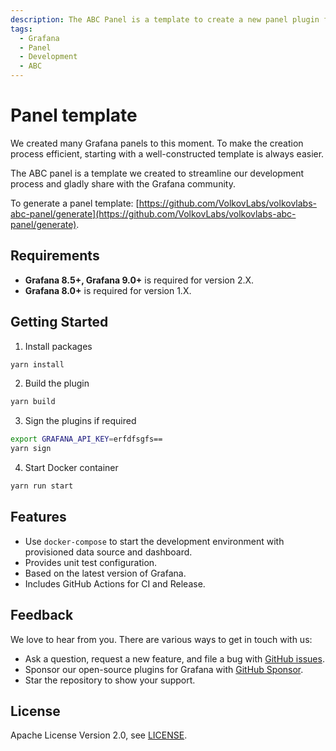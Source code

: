 ```yaml
---
description: The ABC Panel is a template to create a new panel plugin for Grafana.
tags:
  - Grafana
  - Panel
  - Development
  - ABC
---
```


# Panel template

We created many Grafana panels to this moment. To make the creation process efficient, starting with a well-constructed template is always easier.

The ABC panel is a template we created to streamline our development process and gladly share with the Grafana community.

To generate a panel template: [https://github.com/VolkovLabs/volkovlabs-abc-panel/generate](https://github.com/VolkovLabs/volkovlabs-abc-panel/generate).

## Requirements

- **Grafana 8.5+, Grafana 9.0+** is required for version 2.X.
- **Grafana 8.0+** is required for version 1.X.

## Getting Started

1. Install packages

```bash
yarn install
```

2. Build the plugin

```bash
yarn build
```

3. Sign the plugins if required

```bash
export GRAFANA_API_KEY=erfdfsgfs==
yarn sign
```

4. Start Docker container

```bash
yarn run start
```

## Features

- Use `docker-compose` to start the development environment with provisioned data source and dashboard.
- Provides unit test configuration.
- Based on the latest version of Grafana.
- Includes GitHub Actions for CI and Release.

## Feedback

We love to hear from you. There are various ways to get in touch with us:

- Ask a question, request a new feature, and file a bug with [GitHub issues](https://github.com/volkovlabs/volkovlabs-abc-panel/issues/new/choose).
- Sponsor our open-source plugins for Grafana with [GitHub Sponsor](https://github.com/sponsors/VolkovLabs).
- Star the repository to show your support.

## License

Apache License Version 2.0, see [LICENSE](https://github.com/volkovlabs/volkovlabs-abc-panel/blob/main/LICENSE).
